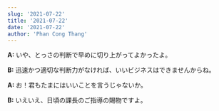```yaml
---
slug: '2021-07-22'
title: '2021-07-22'
date: '2021-07-22'
author: 'Phan Cong Thang'
---
```


**A:** いや、とっさの判断で早めに切り上がってよかったよ。

**B:** 迅速かつ適切な判断力がなければ、いいビジネスはできませんからね。

**A:** お！君もたまにはいいことを言うじゃないか。

**B:** いえいえ、日頃の課長のご指導の賜物ですよ。
